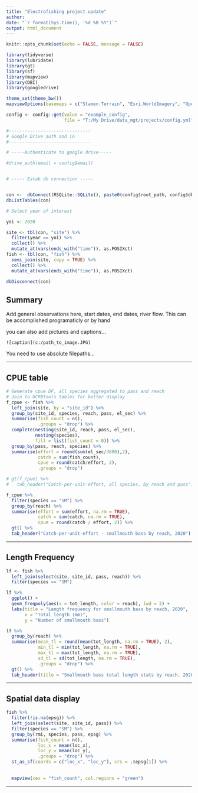 ```yaml
---
title: "Electrofishing project update"
author: 
date: "`r format(Sys.time(), '%d %B %Y')`"
output: html_document
---
```



```r
knitr::opts_chunk$set(echo = FALSE, message = FALSE)

library(tidyverse)
library(lubridate)
library(gt)
library(sf)
library(mapview)
library(DBI)
library(googledrive)

theme_set(theme_bw())
mapviewOptions(basemaps = c("Stamen.Terrain", "Esri.WorldImagery", "OpenTopoMap"))

```

```r
config <- config::get(value = "example_config",
                      file = "T:/My Drive/data_mgt/projects/config.yml")
```

```r

#-------------------------------
# Google Drive auth and io
#-------------------------------

# -----Authenticate to google drive-----

#drive_auth(email = config$email)


# ----- Estab db connection -----


con <-  dbConnect(RSQLite::SQLite(), paste0(config$root_path, config$db_name))
dbListTables(con)


```




```r
# Select year of interest

yoi <- 2020

```

```r
site <- tbl(con, "site") %>%
  filter(year == yoi) %>% 
  collect() %>% 
  mutate_at(vars(ends_with("time")), as.POSIXct)
fish <- tbl(con, "fish") %>%
  semi_join(site, copy = TRUE) %>% 
  collect() %>% 
  mutate_at(vars(ends_with("time")), as.POSIXct)

dbDisconnect(con)
```

## Summary

Add general observations here, start dates, end dates, river flow.  This can be accomplished programaticly or by hand

you can also add pictures and captions...

```![caption](c:/path_to_image.JPG)```

You need to use absolute filepaths...

___

## CPUE table

```r
# Generate cpue DF, all species aggregated to pass and reach
# Join to UCRBtools tables for better display
f_cpue <- fish %>% 
  left_join(site, by = "site_id") %>% 
  group_by(site_id, species, reach, pass, el_sec) %>% 
  summarise(fish_count = n(),
            .groups = "drop") %>% 
  complete(nesting(site_id, reach, pass, el_sec),
           nesting(species),
           fill = list(fish_count = 0)) %>% 
  group_by(pass, reach, species) %>% 
  summarise(effort = round(sum(el_sec/3600),2),
            catch = sum(fish_count),
            cpue = round(catch/effort, 2),
            .groups = "drop")

# gt(f_cpue) %>% 
#   tab_header("Catch-per-unit-effort, all species, by reach and pass")

```

```r
f_cpue %>% 
  filter(species == "SM") %>% 
  group_by(reach) %>% 
  summarise(effort = sum(effort, na.rm = TRUE),
            catch = sum(catch, na.rm = TRUE),
            cpue = round(catch / effort, 2)) %>% 
  gt() %>% 
  tab_header("Catch-per-unit-effort - smallmouth bass by reach, 2020")
```

___

## Length Frequency 
```r
lf <- fish %>% 
  left_join(select(site, site_id, pass, reach)) %>% 
  filter(species == "SM") 

lf %>% 
  ggplot() +
  geom_freqpoly(aes(x = tot_length, color = reach), lwd = 2) +
  labs(title = "Length frequency for smallmouth bass by reach, 2020",
       x = "Total length (mm)",
       y = "Number of smallmouth bass")


```

```r
lf %>% 
  group_by(reach) %>% 
  summarise(mean_tl = round(mean(tot_length, na.rm = TRUE), 2),
            min_tl = min(tot_length, na.rm = TRUE),
            max_tl = max(tot_length, na.rm = TRUE),
            sd_tl = sd(tot_length, na.rm = TRUE),
            .groups = "drop") %>% 
  gt() %>% 
  tab_header(title = "Smallmouth bass total length stats by reach, 2020")
```

___

## Spatial data display

```r
fish %>% 
  filter(!is.na(epsg)) %>% 
  left_join(select(site, site_id, pass)) %>% 
  filter(species == "SM") %>% 
  group_by(rmi, species, pass, epsg) %>% 
  summarise(fish_count = n(),
            loc_x = mean(loc_x),
            loc_y = mean(loc_y),
            .groups = "drop") %>% 
  st_as_sf(coords = c("loc_x", "loc_y"), crs = .$epsg[1]) %>% 
  
  
  mapview(cex = "fish_count", col.regions = "green")

```

___

